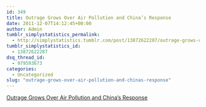 ```yaml
---
id: 349
title: Outrage Grows Over Air Pollution and China’s Response
date: 2011-12-07T14:12:45+00:00
author: Admin
tumblr_simplystatistics_permalink:
  - http://simplystatistics.tumblr.com/post/13872622287/outrage-grows-over-air-pollution-and-chinas-response
tumblr_simplystatistics_id:
  - 13872622287
dsq_thread_id:
  - 979593673
categories:
  - Uncategorized
slug: "outrage-grows-over-air-pollution-and-chinas-response"
---
```

[Outrage Grows Over Air Pollution and China’s Response](http://www.nytimes.com/2011/12/07/world/asia/beijing-journal-anger-grows-over-air-pollution-in-china.html)
